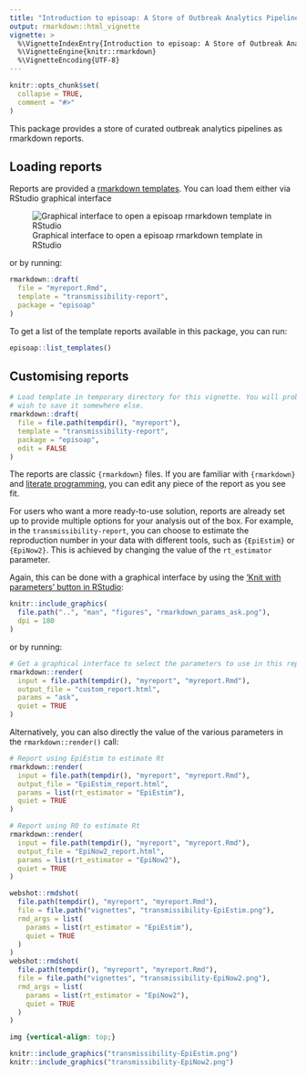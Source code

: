 ```yaml
---
title: "Introduction to episoap: A Store of Outbreak Analytics Pipelines"
output: rmarkdown::html_vignette
vignette: >
  %\VignetteIndexEntry{Introduction to episoap: A Store of Outbreak Analytics Pipelines}
  %\VignetteEngine{knitr::rmarkdown}
  %\VignetteEncoding{UTF-8}
---
```


```r
knitr::opts_chunk$set(
  collapse = TRUE,
  comment = "#>"
)
```

This package provides a store of curated outbreak analytics pipelines as 
rmarkdown reports.

## Loading reports

Reports are provided a [rmarkdown templates](https://rstudio.github.io/rstudio-extensions/rmarkdown_templates.html). You can load them either via RStudio graphical interface

![Graphical interface to open a episoap rmarkdown template in RStudio](../man/figures/template_rstudio.png)

or by running:

```r
rmarkdown::draft(
  file = "myreport.Rmd",
  template = "transmissibility-report",
  package = "episoap"
)
```

To get a list of the template reports available in this package, you can run:

```r
episoap::list_templates()
```

## Customising reports

```r
# Load template in temporary directory for this vignette. You will probably
# wish to save it somewhere else.
rmarkdown::draft(
  file = file.path(tempdir(), "myreport"),
  template = "transmissibility-report",
  package = "episoap",
  edit = FALSE
)
```

The reports are classic `{rmarkdown}` files.
If you are familiar with `{rmarkdown}` and [literate programming](https://en.wikipedia.org/wiki/Literate_programming), you can edit any piece of the report as you see fit.

For users who want a more ready-to-use solution, reports are already set up to provide multiple options for your analysis out of the box. For example, in the `transmissibility-report`, you can choose to estimate the reproduction number in your data with different tools, such as `{EpiEstim}` or `{EpiNow2}`. This is achieved by changing the value of the `rt_estimator` parameter.

Again, this can be done with a graphical interface by using the ['Knit with parameters' button in RStudio](https://bookdown.org/yihui/rmarkdown/params-knit.html):

```r
knitr::include_graphics(
  file.path("..", "man", "figures", "rmarkdown_params_ask.png"),
  dpi = 180
)
```

or by running:

```r
# Get a graphical interface to select the parameters to use in this report
rmarkdown::render(
  input = file.path(tempdir(), "myreport", "myreport.Rmd"),
  output_file = "custom_report.html",
  params = "ask",
  quiet = TRUE
)
```

Alternatively, you can also directly the value of the various parameters in the `rmarkdown::render()` call:

```r
# Report using EpiEstim to estimate Rt
rmarkdown::render(
  input = file.path(tempdir(), "myreport", "myreport.Rmd"),
  output_file = "EpiEstim_report.html",
  params = list(rt_estimator = "EpiEstim"),
  quiet = TRUE
)

# Report using R0 to estimate Rt
rmarkdown::render(
  input = file.path(tempdir(), "myreport", "myreport.Rmd"),
  output_file = "EpiNow2_report.html",
  params = list(rt_estimator = "EpiNow2"),
  quiet = TRUE
)
```

```r
webshot::rmdshot(
  file.path(tempdir(), "myreport", "myreport.Rmd"),
  file = file.path("vignettes", "transmissibility-EpiEstim.png"),
  rmd_args = list(
    params = list(rt_estimator = "EpiEstim"),
    quiet = TRUE
  )
)
webshot::rmdshot(
  file.path(tempdir(), "myreport", "myreport.Rmd"),
  file = file.path("vignettes", "transmissibility-EpiNow2.png"),
  rmd_args = list(
    params = list(rt_estimator = "EpiNow2"),
    quiet = TRUE
  )
)
```

```css
img {vertical-align: top;}
```

```r
knitr::include_graphics("transmissibility-EpiEstim.png")
knitr::include_graphics("transmissibility-EpiNow2.png")
```
